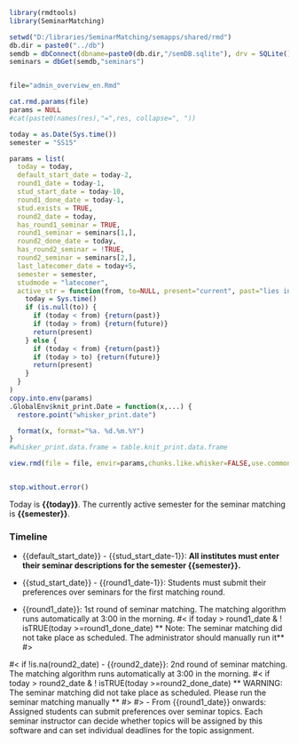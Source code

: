 
```r
library(rmdtools)
library(SeminarMatching)

setwd("D:/libraries/SeminarMatching/semapps/shared/rmd")
db.dir = paste0("../db")
semdb = dbConnect(dbname=paste0(db.dir,"/semDB.sqlite"), drv = SQLite())
seminars = dbGet(semdb,"seminars")


file="admin_overview_en.Rmd"

cat.rmd.params(file)
params = NULL
#cat(paste0(names(res),"=",res, collapse=", "))

today = as.Date(Sys.time())
semester = "SS15"

params = list(
  today = today,
  default_start_date = today-2,
  round1_date = today-1,  
  stud_start_date = today-10,
  round1_done_date = today-1,
  stud.exists = TRUE,
  round2_date = today,
  has_round1_seminar = TRUE,
  round1_seminar = seminars[1,],
  round2_done_date = today,
  has_round2_seminar = !TRUE,
  round2_seminar = seminars[2,],
  last_latecomer_date = today+5,
  semester = semester,
  studmode = "latecomer",
  active_str = function(from, to=NULL, present="current", past="lies in the past", future="lies in the future") {
    today = Sys.time()
    if (is.null(to)) {
      if (today < from) {return(past)}
      if (today > from) {return(future)}
      return(present)
    } else {
      if (today < from) {return(past)}
      if (today > to) {return(future)}
      return(present)
    }
  }
)
copy.into.env(params)
.GlobalEnv$knit_print.Date = function(x,...) {
  restore.point("whisker_print.date")

  format(x, format="%a. %d.%m.%Y")
}
#whisker_print.data.frame = table.knit_print.data.frame

view.rmd(file = file, envir=params,chunks.like.whisker=FALSE,use.commonmark = TRUE, out.type="html")


stop.without.error()
```

<!-- START -->

Today is **{{today}}**. The currently active semester for the seminar matching is **{{semester}}**.

### Timeline 

- {{default_start_date}} - {{stud_start_date-1}}: **All institutes must enter their seminar descriptions for the semester {{semester}}.**

- {{stud_start_date}} - {{round1_date-1}}: Students must submit their preferences over seminars for the first matching round. 

- {{round1_date}}: 1st round of seminar matching. The matching algorithm runs automatically at 3:00 in the morning.
#< if today > round1_date & ! isTRUE(today >=round1_done_date)
** Note: The seminar matching did not take place as scheduled. The administrator  should manually run it**
#>

#< if !is.na(round2_date)
- {{round2_date}}: 2nd round of seminar matching. The matching algorithm runs automatically at 3:00 in the morning.
#< if today > round2_date & ! isTRUE(today >=round2_done_date)
** WARNING: The seminar matching did not take place as scheduled. Please run the seminar matching manually **
#>
#>
- From {{round1_date}} onwards: Assigned students can submit preferences over seminar topics. Each seminar instructor can decide whether topics will be assigned by this software and can set individual deadlines for the topic assignment. 


